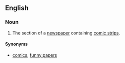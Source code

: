 ==English==
{{wikipedia|dab=funnies}}

===Noun===
{{infl|en|noun|head=[[funny]] [[pages]]}} {{pluralonly}}

# {{comics}} The section of a [[newspaper]] containing [[comic strip]]s.

====Synonyms====
* {{sense|comic strip section of a newspaper}} [[comics]], [[funny papers]]